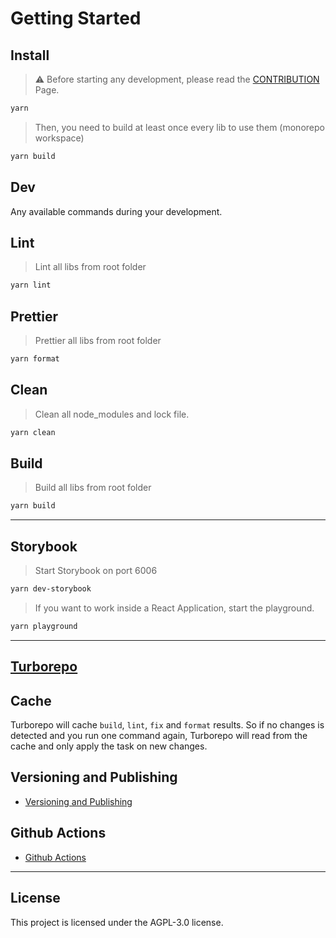 <Meta title="Introduction/Getting Started" />

# Getting Started

## Install

> ⚠️ Before starting any development, please read the [CONTRIBUTION](./CONTRIBUTING.md) Page.

```bash
yarn
```

> Then, you need to build at least once every lib to use them (monorepo workspace)

```bash
yarn build
```

## Dev

Any available commands during your development.

## Lint

> Lint all libs from root folder

```bash
yarn lint
```

## Prettier

> Prettier all libs from root folder

```bash
yarn format
```

## Clean

> Clean all node_modules and lock file.

```bash
yarn clean
```

## Build

> Build all libs from root folder

```bash
yarn build
```

---

## Storybook

> Start Storybook on port 6006

```bash
yarn dev-storybook
```

> If you want to work inside a React Application, start the playground.

```bash
yarn playground
```

---

## [Turborepo](https://turborepo.org/)

## Cache

Turborepo will cache `build`, `lint`, `fix` and `format` results. So if no changes is detected and you run one command again, Turborepo will read from the cache and only apply the task on new changes.

## Versioning and Publishing

- [Versioning and Publishing](https://turborepo.org/docs/handbook/publishing-packages/versioning-and-publishing)

## Github Actions

- [Github Actions](https://turborepo.org/docs/ci/github-actions)

---

## License

This project is licensed under the AGPL-3.0 license.
